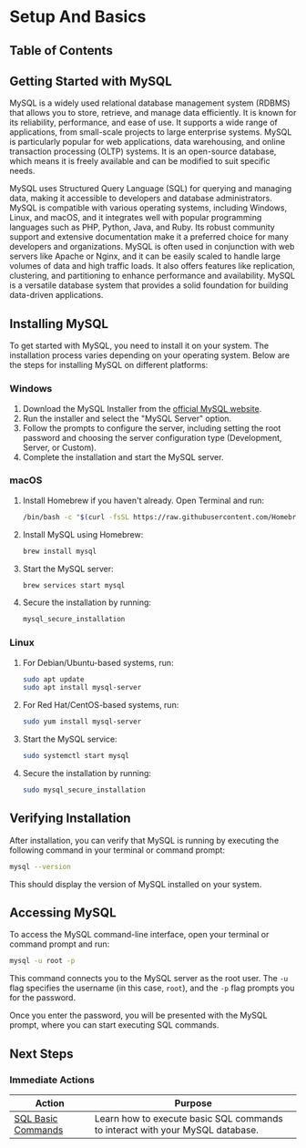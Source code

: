 
# Setup And Basics

## Table of Contents

## Getting Started with MySQL

MySQL is a widely used relational database management system (RDBMS) that allows you to store, retrieve, and manage data efficiently. It is known for its reliability, performance, and ease of use. It supports a wide range of applications, from small-scale projects to large enterprise systems. MySQL is particularly popular for web applications, data warehousing, and online transaction processing (OLTP) systems. It is an open-source database, which means it is freely available and can be modified to suit specific needs.

MySQL uses Structured Query Language (SQL) for querying and managing data, making it accessible to developers and database administrators. MySQL is compatible with various operating systems, including Windows, Linux, and macOS, and it integrates well with popular programming languages such as PHP, Python, Java, and Ruby. Its robust community support and extensive documentation make it a preferred choice for many developers and organizations. MySQL is often used in conjunction with web servers like Apache or Nginx, and it can be easily scaled to handle large volumes of data and high traffic loads. It also offers features like replication, clustering, and partitioning to enhance performance and availability. MySQL is a versatile database system that provides a solid foundation for building data-driven applications.

## Installing MySQL

To get started with MySQL, you need to install it on your system. The installation process varies depending on your operating system. Below are the steps for installing MySQL on different platforms:

### Windows

1. Download the MySQL Installer from the [official MySQL website](https://dev.mysql.com/downloads/installer/).
2. Run the installer and select the "MySQL Server" option.
3. Follow the prompts to configure the server, including setting the root password and choosing the server configuration type (Development, Server, or Custom).
4. Complete the installation and start the MySQL server.

### macOS

1. Install Homebrew if you haven't already. Open Terminal and run:
   ```bash
   /bin/bash -c "$(curl -fsSL https://raw.githubusercontent.com/Homebrew/install/HEAD/install.sh)"
   ```
2. Install MySQL using Homebrew:
   ```bash
   brew install mysql
   ```
3. Start the MySQL server:
   ```bash
   brew services start mysql
   ```
4. Secure the installation by running:
   ```bash
   mysql_secure_installation
   ```

### Linux

1. For Debian/Ubuntu-based systems, run:
   ```bash
   sudo apt update
   sudo apt install mysql-server
   ```
2. For Red Hat/CentOS-based systems, run:
   ```bash
   sudo yum install mysql-server
   ```
3. Start the MySQL service:
   ```bash
   sudo systemctl start mysql
   ```
4. Secure the installation by running:
   ```bash
   sudo mysql_secure_installation
   ```

## Verifying Installation

After installation, you can verify that MySQL is running by executing the following command in your terminal or command prompt:

```bash
mysql --version
```

This should display the version of MySQL installed on your system.

## Accessing MySQL

To access the MySQL command-line interface, open your terminal or command prompt and run:

```bash
mysql -u root -p
```

This command connects you to the MySQL server as the root user. The `-u` flag specifies the username (in this case, `root`), and the `-p` flag prompts you for the password.

Once you enter the password, you will be presented with the MySQL prompt, where you can start executing SQL commands.

## Next Steps

### Immediate Actions

| Action                                          | Purpose                                                                       |
| ----------------------------------------------- | ----------------------------------------------------------------------------- |
| [SQL Basic Commands](/sql-mySQL/basic-commands) | Learn how to execute basic SQL commands to interact with your MySQL database. |

<BackToTop />
